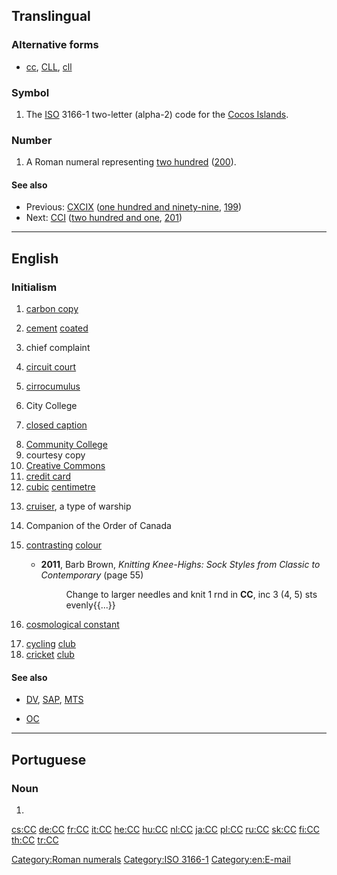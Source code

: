 {{also|cc|cC}}
==Translingual==

===Alternative forms===
* {{sense|roman numeral}} [[cc]], [[CLL]], [[cll]]

===Symbol===
{{head|mul|symbol}}
# The [[ISO]] 3166-1 two-letter (alpha-2) code for the [[Cocos Islands]].

===Number===
{{mul-number}}

# A Roman numeral representing [[two hundred]] ([[200]]).

====See also====
* Previous: [[CXCIX]] ([[one hundred and ninety-nine]], [[199]])
* Next: [[CCI]] ([[two hundred and one]], [[201]])

[[Category:Roman numerals]]
[[Category:ISO 3166-1]]

----

==English==

===Initialism===
{{rfc-header|Initialism}}
{{head|en|initialism}}

# [[carbon copy]]
# {{context|fasteners|lang=en}} [[cement]] [[coated]]
# {{context|medicine|lang=en}} chief complaint
# [[circuit court]]
# {{context|weather|lang=en}} [[cirrocumulus]]
# City College
# {{context|television|lang=en}} [[closed caption]]
# [[w:Community college|Community College]]
# courtesy copy
# [[Creative Commons]]
# [[credit card]]
# [[cubic]] [[centimetre]]
# {{context|military|lang=en}} [[cruiser]], a type of warship
# {{context|Canada|lang=en}} Companion of the Order of Canada
# {{context|knitting|lang=en}} [[contrast]]ing [[colour]]
#* '''2011''', Barb Brown, ''Knitting Knee-Highs: Sock Styles from Classic to Contemporary'' (page 55)
#*: Change to larger needles and knit 1 rnd in '''CC''', inc 3 (4, 5) sts evenly{{...}}
# {{context|cosmology|lang=en}} [[cosmological constant]]
# [[cycling]] [[club]]
# [[cricket]] [[club]]

====See also====
* {{sense|television}} [[DV]], [[SAP]], [[MTS]]
* {{sense|Canada}} [[OC]]

[[Category:en:E-mail]]

----

==Portuguese==

===Noun===
{{pt-noun|m|s}}

# {{initialism of|cartão de cidadão|lang=pt}}

[[cs:CC]]
[[de:CC]]
[[fr:CC]]
[[it:CC]]
[[he:CC]]
[[hu:CC]]
[[nl:CC]]
[[ja:CC]]
[[pl:CC]]
[[ru:CC]]
[[sk:CC]]
[[fi:CC]]
[[th:CC]]
[[tr:CC]]